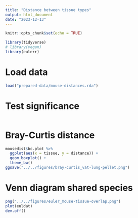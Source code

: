 ```yaml
---
title: "Distance between tissue types"
output: html_document
date: "2023-12-13"
---
```


```r
knitr::opts_chunk$set(echo = TRUE)

library(tidyverse)
# library(vegan)
library(eulerr)
```

# Load data

```r
load("prepared-data/mouse-distances.rda")
```

# Test significance

```r

```

# Bray-Curtis distance


```r
mousedist$bc.plot %>%
  ggplot(aes(x = tissue, y = distance)) +
  geom_boxplot() +
  theme_bw()
ggsave("../../figures/bray-curtis_vat-lung-pellet.png")
```

# Venn diagram shared species

```r
png("../../figures/euler_mouse-tissue-overlap.png")
plot(euldat)
dev.off()

```
